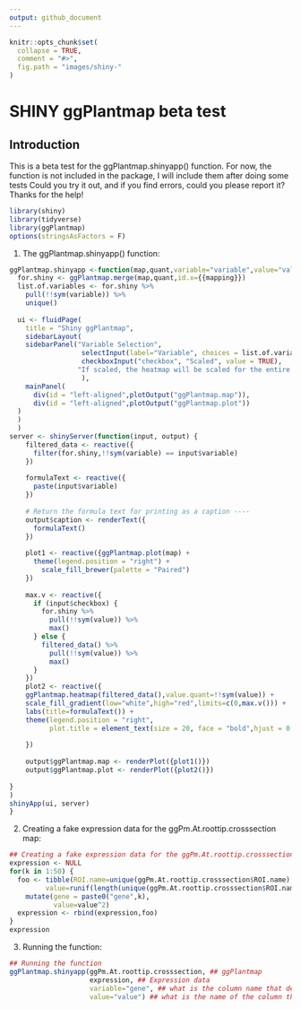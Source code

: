 ```yaml
---
output: github_document
---
```

```r
knitr::opts_chunk$set(
  collapse = TRUE,
  comment = "#>",
  fig.path = "images/shiny-"
)
```

# SHINY ggPlantmap beta test

## Introduction

This is a beta test for the ggPlantmap.shinyapp() function.
For now, the function is not included in the package, I will include them after doing some tests
Could you try it out, and if you find errors, could you please report it? Thanks for the help!

```r
library(shiny)
library(tidyverse)
library(ggPlantmap)
options(stringsAsFactors = F)
```

1) The ggPlantmap.shinyapp() function:
```r
ggPlantmap.shinyapp <-function(map,quant,variable="variable",value="value",mapping = "ROI.name") {
  for.shiny <- ggPlantmap.merge(map,quant,id.x={{mapping}})
  list.of.variables <- for.shiny %>%
    pull(!!sym(variable)) %>%
    unique()
  
  ui <- fluidPage(
    title = "Shiny ggPlantmap",
    sidebarLayout(
    sidebarPanel("Variable Selection",
                  selectInput(label="Variable", choices = list.of.variables,inputId = "variable"),
                  checkboxInput("checkbox", "Scaled", value = TRUE),
                 "If scaled, the heatmap will be scaled for the entire dataset"
                  ),
    mainPanel(
      div(id = "left-aligned",plotOutput("ggPlantmap.map")),
      div(id = "left-aligned",plotOutput("ggPlantmap.plot"))
  )
  )
  )
server <- shinyServer(function(input, output) {
    filtered_data <- reactive({
      filter(for.shiny,!!sym(variable) == input$variable)
    })
    
    formulaText <- reactive({
      paste(input$variable)
    })
    
    # Return the formula text for printing as a caption ----
    output$caption <- renderText({
      formulaText()
    })
    
    plot1 <- reactive({ggPlantmap.plot(map) +
      theme(legend.position = "right") +
        scale_fill_brewer(palette = "Paired")
    })
    
    max.v <- reactive({
      if (input$checkbox) {
        for.shiny %>%
          pull(!!sym(value)) %>%
          max()
      } else {
        filtered_data() %>%
          pull(!!sym(value)) %>%
          max()
      }
    })
    plot2 <- reactive({
    ggPlantmap.heatmap(filtered_data(),value.quant=!!sym(value)) +
    scale_fill_gradient(low="white",high="red",limits=c(0,max.v())) +
    labs(title=formulaText()) +
    theme(legend.position = "right",
          plot.title = element_text(size = 20, face = "bold",hjust = 0.5))
        
    })
    
    output$ggPlantmap.map <- renderPlot({plot1()})
    output$ggPlantmap.plot <- renderPlot({plot2()})
    
}
)
shinyApp(ui, server)
}
```

2) Creating a fake expression data for the ggPm.At.roottip.crosssection map:
```r
## Creating a fake expression data for the ggPm.At.roottip.crosssection map
expression <- NULL
for(k in 1:50) {
  foo <- tibble(ROI.name=unique(ggPm.At.roottip.crosssection$ROI.name),
         value=runif(length(unique(ggPm.At.roottip.crosssection$ROI.name)),min = 10,max=100)) %>%
    mutate(gene = paste0("gene",k),
           value=value^2)
  expression <- rbind(expression,foo)
}
expression
````

3) Running the function:
```r
## Running the function
ggPlantmap.shinyapp(ggPm.At.roottip.crosssection, ## ggPlantmap
                    expression, ## Expression data
                    variable="gene", ## what is the column name that describes the different values of the drop-down variable
                    value="value") ## what is the name of the column that contains the values to be displayed in the heatmap

```
